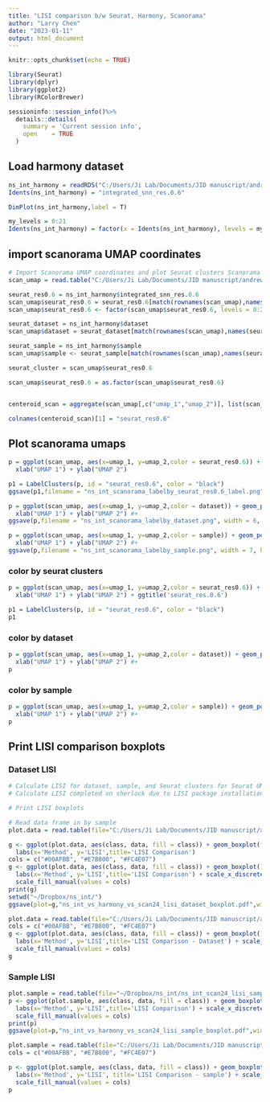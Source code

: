 ```yaml
---
title: "LISI comparison b/w Seurat, Harmony, Scanorama"
author: "Larry Chen"
date: "2023-01-11"
output: html_document
---
```


```r
knitr::opts_chunk$set(echo = TRUE)
```

```r
library(Seurat)
library(dplyr)
library(ggplot2)
library(RColorBrewer)
```

```r
sessioninfo::session_info()%>%
  details::details(
    summary = 'Current session info',
    open    = TRUE
  )
```

## Load harmony dataset

```r
ns_int_harmony = readRDS("C:/Users/Ji Lab/Documents/JID manuscript/andrew_scripts/orig_obj/ns_int_harmony.Rds")
Idents(ns_int_harmony) = "integrated_snn_res.0.6"
```

```r
DimPlot(ns_int_harmony,label = T)
```

```r
my_levels = 0:21
Idents(ns_int_harmony) = factor(x = Idents(ns_int_harmony), levels = my_levels)
```

## import scanorama UMAP coordinates

```r
# Import Scanorama UMAP coordinates and plot Seurat clusters Scanorama UMAP
scan_umap = read.table("C:/Users/Ji Lab/Documents/JID manuscript/andrew_scripts/orig_obj/ns_scRNAseq_concat_hvg_scanorama_4_datasets_samples_22_clusters_umap.csv",sep=",",row.names = 1,header = T,stringsAsFactors = F)

seurat_res0.6 = ns_int_harmony$integrated_snn_res.0.6
scan_umap$seurat_res0.6 = seurat_res0.6[match(rownames(scan_umap),names(seurat_res0.6))]
scan_umap$seurat_res0.6 <- factor(scan_umap$seurat_res0.6, levels = 0:21)

seurat_dataset = ns_int_harmony$dataset
scan_umap$dataset = seurat_dataset[match(rownames(scan_umap),names(seurat_dataset))]

seurat_sample = ns_int_harmony$sample
scan_umap$sample <- seurat_sample[match(rownames(scan_umap),names(seurat_sample))]

seurat_cluster = scan_umap$seurat_res0.6

scan_umap$seurat_res0.6 = as.factor(scan_umap$seurat_res0.6)


centeroid_scan = aggregate(scan_umap[,c("umap_1","umap_2")], list(scan_umap$seurat_res0.6), FUN=mean)

colnames(centeroid_scan)[1] = "seurat_res0.6"
```

## Plot scanorama umaps

```r
p = ggplot(scan_umap, aes(x=umap_1, y=umap_2,color = seurat_res0.6)) + geom_point(shape = 19, size = 0.1) + theme_classic() +
  xlab("UMAP 1") + ylab("UMAP 2")

p1 = LabelClusters(p, id = "seurat_res0.6", color = "black")
ggsave(p1,filename = "ns_int_scanorama_labelby_seurat_res0.6_label.png", width = 6, height = 5)

p = ggplot(scan_umap, aes(x=umap_1, y=umap_2,color = dataset)) + geom_point(shape = 19, size = 0.1) + theme_classic() +
  xlab("UMAP 1") + ylab("UMAP 2") #+
ggsave(p,filename = "ns_int_scanorama_labelby_dataset.png", width = 6, height = 5)

p = ggplot(scan_umap, aes(x=umap_1, y=umap_2,color = sample)) + geom_point(shape = 19, size = 0.1) + theme_classic() +
  xlab("UMAP 1") + ylab("UMAP 2") #+
ggsave(p,filename = "ns_int_scanorama_labelby_sample.png", width = 7, height = 5)
```

### color by seurat clusters

```r
p = ggplot(scan_umap, aes(x=umap_1, y=umap_2,color = seurat_res0.6)) + geom_point(shape = 19, size = 0.1) + theme_classic() +
  xlab("UMAP 1") + ylab("UMAP 2") + ggtitle('seurat_res.0.6')

p1 = LabelClusters(p, id = "seurat_res0.6", color = "black")
p1
```

### color by dataset

```r
p = ggplot(scan_umap, aes(x=umap_1, y=umap_2,color = dataset)) + geom_point(shape = 19, size = 0.1) + theme_classic() +
  xlab("UMAP 1") + ylab("UMAP 2") #+
p
```

### color by sample

```r
p = ggplot(scan_umap, aes(x=umap_1, y=umap_2,color = sample)) + geom_point(shape = 19, size = 0.1) + theme_classic() +
  xlab("UMAP 1") + ylab("UMAP 2") #+
p
```

## Print LISI comparison boxplots

### Dataset LISI

```r
# Calculate LISI for dataset, sample, and Seurat clusters for Seurat UMAP compared to Scanorama and Harmony UMAP
# Calculate LISI completed on sherlock due to LISI package installation issues locally

# Print LISI boxplots

# Read data frame in by sample
plot.data = read.table(file="C:/Users/Ji Lab/Documents/JID manuscript/andrew_scripts/orig_obj/ns_int_scan24_lisi_dataset_df.txt",sep="\t",row.names=1,header=T,stringsAsFactors = F)

g <- ggplot(plot.data, aes(class, data, fill = class)) + geom_boxplot(fill = "class", palette = c("#00AFBB", "#E7B800", "#FC4E07")) +
  labs(x='Method', y='LISI',title='LISI Comparison')
cols = c("#00AFBB", "#E7B800", "#FC4E07")
g <- ggplot(plot.data, aes(class, data, fill = class)) + geom_boxplot() +
  labs(x='Method', y='LISI',title='LISI Comparison') + scale_x_discrete(limits = c("scanorama","harmony","seurat")) +
  scale_fill_manual(values = cols)
print(g)
setwd("~/Dropbox/ns_int/")
ggsave(plot=g,"ns_int_vs_harmony_vs_scan24_lisi_dataset_boxplot.pdf",width = 5, height=5, dpi=300, useDingbats=F)
```

```r
plot.data = read.table(file="C:/Users/Ji Lab/Documents/JID manuscript/andrew_scripts/orig_obj/ns_int_scan24_lisi_dataset_df.txt",sep="\t",row.names=1,header=T,stringsAsFactors = F)
cols = c("#00AFBB", "#E7B800", "#FC4E07")
g <- ggplot(plot.data, aes(class, data, fill = class)) + geom_boxplot() +
  labs(x='Method', y='LISI',title='LISI Comparison - Dataset') + scale_x_discrete(limits = c("scanorama","harmony","seurat")) +
  scale_fill_manual(values = cols)
g
```

### Sample LISI

```r
plot.sample = read.table(file="~/Dropbox/ns_int/ns_int_scan24_lisi_sample_df.txt",sep="\t",row.names=1,header=T,stringsAsFactors = F)
p <- ggplot(plot.sample, aes(class, data, fill = class)) + geom_boxplot() +
  labs(x='Method', y='LISI',title='LISI Comparison') + scale_x_discrete(limits = c("scanorama","harmony","seurat")) +
  scale_fill_manual(values = cols)
print(p)
ggsave(plot=p,"ns_int_vs_harmony_vs_scan24_lisi_sample_boxplot.pdf",width = 5, height=5, dpi=300, useDingbats=F)
```

```r
plot.sample = read.table(file="C:/Users/Ji Lab/Documents/JID manuscript/andrew_scripts/orig_obj/ns_int_scan24_lisi_sample_df.txt",sep="\t",row.names=1,header=T,stringsAsFactors = F)
cols = c("#00AFBB", "#E7B800", "#FC4E07")

p <- ggplot(plot.sample, aes(class, data, fill = class)) + geom_boxplot() +
  labs(x='Method', y='LISI', title='LISI Comparison - sample') + scale_x_discrete(limits = c("scanorama","harmony","seurat")) +
  scale_fill_manual(values = cols)
p
```
